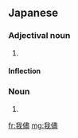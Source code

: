 ==Japanese==
{{ja-kanjitab|我|儘}}

===Adjectival noun===
{{ja-adj|わがまま|decl=na}}

# {{alternative spelling of|我が儘|lang=ja}}

====Inflection====
{{ja-na|我儘|わがまま|wagamama}}

===Noun===
{{ja-noun|わがまま}}

# {{alternative spelling of|我が儘|lang=ja}}

[[fr:我儘]]
[[mg:我儘]]